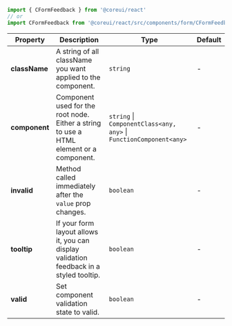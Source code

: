 
```jsx
import { CFormFeedback } from '@coreui/react'
// or
import CFormFeedback from '@coreui/react/src/components/form/CFormFeedback'
```

| Property | Description | Type | Default |
| --- | --- | --- | --- |
| **className** | A string of all className you want applied to the component. | `string` | - |
| **component** | Component used for the root node. Either a string to use a HTML element or a component. | `string` \| `ComponentClass<any, any>` \| `FunctionComponent<any>` | - |
| **invalid** | Method called immediately after the `value` prop changes. | `boolean` | - |
| **tooltip** | If your form layout allows it, you can display validation feedback in a styled tooltip. | `boolean` | - |
| **valid** | Set component validation state to valid. | `boolean` | - |
